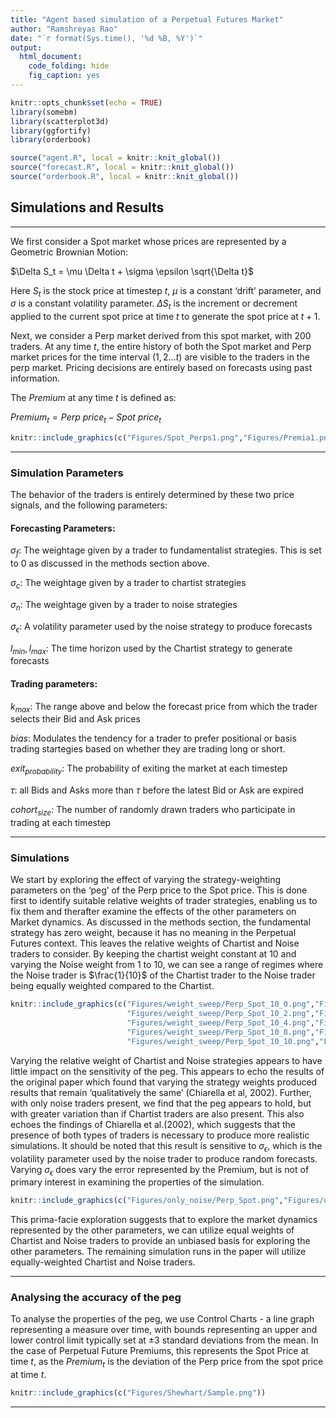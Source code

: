 ```yaml
---
title: "Agent based simulation of a Perpetual Futures Market"
author: "Ramshreyas Rao"
date: "`r format(Sys.time(), '%d %B, %Y')`"
output: 
  html_document:
    code_folding: hide
    fig_caption: yes
---
```


```r
knitr::opts_chunk$set(echo = TRUE)
library(somebm)
library(scatterplot3d)
library(ggfortify)
library(orderbook)

source("agent.R", local = knitr::knit_global())
source("forecast.R", local = knitr::knit_global())
source("orderbook.R", local = knitr::knit_global())

```

## Simulations and Results

---

We first consider a Spot market whose prices are represented by a Geometric Brownian Motion:

$\Delta S_t = \mu \Delta t + \sigma \epsilon \sqrt{\Delta t}$ 

Here $S_t$ is the stock price at timestep $t$, $\mu$ is a constant 'drift' parameter, and $\sigma$ is a constant volatility parameter. $\Delta S_t$ is the increment or decrement applied to the current spot price at time $t$ to generate the spot price at $t+1$. 

Next, we consider a Perp market derived from this spot market, with 200 traders. At any time $t$, the entire history of both the Spot market and Perp market prices for the time interval $(1,2...t)$ are visible to the traders in the perp market. Pricing decisions are entirely based on forecasts using past information.

The $Premium$ at any time $t$ is defined as:

$Premium_t = Perp\ price_t - Spot\ price_t$

```r
knitr::include_graphics(c("Figures/Spot_Perps1.png","Figures/Premia1.png"))
``` 

---

### Simulation Parameters

The behavior of the traders is entirely determined by these two price signals, and the following parameters:

#### Forecasting Parameters:

$\sigma_f$: The weightage given by a trader to fundamentalist strategies. This is set to $0$ as discussed in the methods section above.

$\sigma_c$: The weightage given by a trader to chartist strategies

$\sigma_n$: The weightage given by a trader to noise strategies

$\sigma_\epsilon$: A volatility parameter used by the noise strategy to produce forecasts

$l_{min}, l_{max}$: The time horizon used by the Chartist strategy to generate forecasts

#### Trading parameters:

$k_{max}$: The range above and below the forecast price from which the trader selects their Bid and Ask prices

$bias$: Modulates the tendency for a trader to prefer positional or basis trading startegies based on whether they are trading long or short.

$exit_{probability}$: The probability of exiting the market at each timestep

$\tau$: all Bids and Asks more than $\tau$ before the latest Bid or Ask are expired

$cohort_{size}$: The number of randomly drawn traders who participate in trading at each timestep

---

### Simulations

We start by exploring the effect of varying the strategy-weighting parameters on the 'peg' of the Perp price to the Spot price. This is done first to identify suitable relative weights of trader strategies, enabling us to fix them and therafter examine the effects of the other parameters on Market dynamics. As discussed in the methods section, the fundamental strategy has zero weight, because it has no meaning in the Perpetual Futures context. This leaves the relative weights of Chartist and Noise traders to consider. By keeping the chartist weight constant at $10$ and varying the Noise weight from $1$ to $10$, we can see a range of regimes where the Noise trader is $\frac{1}{10}$ of the Chartist trader to the Noise trader being equally weighted compared to the Chartist.

```r
knitr::include_graphics(c("Figures/weight_sweep/Perp_Spot_10_0.png","Figures/weight_sweep/Premium_10_0.png",
                          "Figures/weight_sweep/Perp_Spot_10_2.png","Figures/weight_sweep/Premium_10_2.png",
                          "Figures/weight_sweep/Perp_Spot_10_4.png","Figures/weight_sweep/Premium_10_4.png",
                          "Figures/weight_sweep/Perp_Spot_10_8.png","Figures/weight_sweep/Premium_10_8.png",
                          "Figures/weight_sweep/Perp_Spot_10_10.png","Figures/weight_sweep/Premium_10_10.png"))
```

Varying the relative weight of Chartist and Noise strategies appears to have little impact on the sensitivity of the peg. This appears to echo the results of the original paper which found that varying the strategy weights produced results that remain 'qualitatively the same' (Chiarella et al, 2002). Further, with only noise traders present, we find that the peg appears to hold, but with greater variation than if Chartist traders are also present. This also echoes the findings of Chiarella et al.(2002), which suggests that the presence of both types of traders is necessary to produce more realistic simulations. It should be noted that this result is sensitive to $\sigma_\epsilon$, which is the volatility parameter used by the noise trader to produce random forecasts. Varying $\sigma_\epsilon$ does vary the error represented by the Premium, but is not of primary interest in examining the properties of the simulation.

```r
knitr::include_graphics(c("Figures/only_noise/Perp_Spot.png","Figures/only_noise/Premium.png"))
``` 

This prima-facie exploration suggests that to explore the market dynamics represented by the other parameters, we can utilize equal weights of Chartist and Noise traders to provide an unbiased basis for exploring the other parameters. The remaining simulation runs in the paper will utilize equally-weighted Chartist and Noise traders.

---

### Analysing the accuracy of the peg

To analyse the properties of the peg, we use Control Charts - a line graph representing a measure over time, with bounds representing an upper and lower control limit typically set at $\pm3$ standard deviations from the mean. In the case of Perpetual Future Premiums, this represents the Spot Price at time $t$, as the $Premium_t$ is the deviation of the Perp price from the spot price at time $t$.

```r
knitr::include_graphics(c("Figures/Shewhart/Sample.png"))
``` 

---

